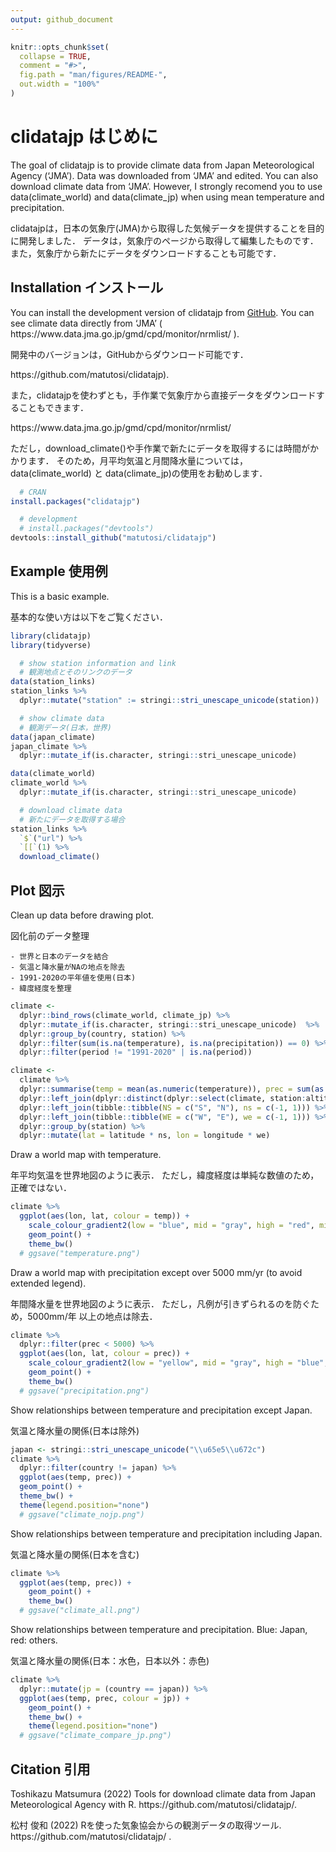 ```yaml
---
output: github_document
---
```


```r
knitr::opts_chunk$set(
  collapse = TRUE,
  comment = "#>",
  fig.path = "man/figures/README-",
  out.width = "100%"
)
```

# clidatajp はじめに

<!-- badges: start -->
<!-- badges: end -->

The goal of clidatajp is to provide climate data from Japan Meteorological Agency ('JMA').
Data was downloaded from 'JMA' and edited. 
You can also download climate data from 'JMA'. 
However, I strongly recomend you to use data(climate_world) and data(climate_jp) when using mean temperature and precipitation. 

clidatajpは，日本の気象庁(JMA)から取得した気候データを提供することを目的に開発しました．
データは，気象庁のページから取得して編集したものです．
また，気象庁から新たにデータをダウンロードすることも可能です．

## Installation インストール

You can install the development version of clidatajp from [GitHub](https://github.com/matutosi/clidatajp).
You can see climate data directly from 'JMA' ( https://www.data.jma.go.jp/gmd/cpd/monitor/nrmlist/ ). 

開発中のバージョンは，GitHubからダウンロード可能です．

https://github.com/matutosi/clidatajp).

また，clidatajpを使わずとも，手作業で気象庁から直接データをダウンロードすることもできます．

https://www.data.jma.go.jp/gmd/cpd/monitor/nrmlist/

ただし，download_climate()や手作業で新たにデータを取得するには時間がかかります．
そのため，月平均気温と月間降水量については，data(climate_world) と data(climate_jp)の使用をお勧めします．

``` r
  # CRAN
install.packages("clidatajp")

  # development
  # install.packages("devtools")
devtools::install_github("matutosi/clidatajp")
```


## Example 使用例

This is a basic example.

基本的な使い方は以下をご覧ください．

```r
library(clidatajp)
library(tidyverse)

  # show station information and link
  # 観測地点とそのリンクのデータ
data(station_links)
station_links %>%
  dplyr::mutate("station" := stringi::stri_unescape_unicode(station))

  # show climate data
  # 観測データ(日本，世界)
data(japan_climate)
japan_climate %>%
  dplyr::mutate_if(is.character, stringi::stri_unescape_unicode)

data(climate_world)
climate_world %>%
  dplyr::mutate_if(is.character, stringi::stri_unescape_unicode)

  # download climate data
  # 新たにデータを取得する場合
station_links %>%
  `$`("url") %>%
  `[[`(1) %>%
  download_climate()
```

## Plot 図示

Clean up data before drawing plot. 

図化前のデータ整理

    - 世界と日本のデータを結合   
    - 気温と降水量がNAの地点を除去   
    - 1991-2020の平年値を使用(日本)   
    - 緯度経度を整理   

```r
climate <- 
  dplyr::bind_rows(climate_world, climate_jp) %>%
  dplyr::mutate_if(is.character, stringi::stri_unescape_unicode)  %>%
  dplyr::group_by(country, station) %>%
  dplyr::filter(sum(is.na(temperature), is.na(precipitation)) == 0) %>%
  dplyr::filter(period != "1991-2020" | is.na(period))

climate <- 
  climate %>%
  dplyr::summarise(temp = mean(as.numeric(temperature)), prec = sum(as.numeric(precipitation))) %>%
  dplyr::left_join(dplyr::distinct(dplyr::select(climate, station:altitude))) %>%
  dplyr::left_join(tibble::tibble(NS = c("S", "N"), ns = c(-1, 1))) %>%
  dplyr::left_join(tibble::tibble(WE = c("W", "E"), we = c(-1, 1))) %>%
  dplyr::group_by(station) %>%
  dplyr::mutate(lat = latitude * ns, lon = longitude * we)
```

Draw a world map with temperature. 

年平均気温を世界地図のように表示．
ただし，緯度経度は単純な数値のため，正確ではない．

```r
climate %>%
  ggplot(aes(lon, lat, colour = temp)) +
    scale_colour_gradient2(low = "blue", mid = "gray", high = "red", midpoint = 15) + 
    geom_point() + 
    theme_bw()
  # ggsave("temperature.png")
```


Draw a world map with precipitation except over 5000 mm/yr (to avoid extended legend).

年間降水量を世界地図のように表示．
ただし，凡例が引きずられるのを防ぐため，5000mm/年 以上の地点は除去．

```r
climate %>%
  dplyr::filter(prec < 5000) %>%
  ggplot(aes(lon, lat, colour = prec)) +
    scale_colour_gradient2(low = "yellow", mid = "gray", high = "blue", midpoint = 1500) + 
    geom_point() + 
    theme_bw()
  # ggsave("precipitation.png")
```


Show relationships between temperature and precipitation except Japan.

気温と降水量の関係(日本は除外)

```r
japan <- stringi::stri_unescape_unicode("\\u65e5\\u672c")
climate %>%
  dplyr::filter(country != japan) %>%
  ggplot(aes(temp, prec)) + 
  geom_point() + 
  theme_bw() + 
  theme(legend.position="none")
  # ggsave("climate_nojp.png")
```


Show relationships between temperature and precipitation including Japan.

気温と降水量の関係(日本を含む)

```r
climate %>%
  ggplot(aes(temp, prec)) + 
    geom_point() + 
    theme_bw()
  # ggsave("climate_all.png")
```


Show relationships between temperature and precipitation. 
Blue: Japan, red: others. 

気温と降水量の関係(日本：水色，日本以外：赤色)

```r
climate %>%
  dplyr::mutate(jp = (country == japan)) %>%
  ggplot(aes(temp, prec, colour = jp)) + 
    geom_point() + 
    theme_bw() +
    theme(legend.position="none")
  # ggsave("climate_compare_jp.png")

```

## Citation 引用

Toshikazu Matsumura (2022) Tools for download climate data from Japan Meteorological Agency with R. https://github.com/matutosi/clidatajp/.

松村 俊和 (2022) Rを使った気象協会からの観測データの取得ツール. https://github.com/matutosi/clidatajp/ .
